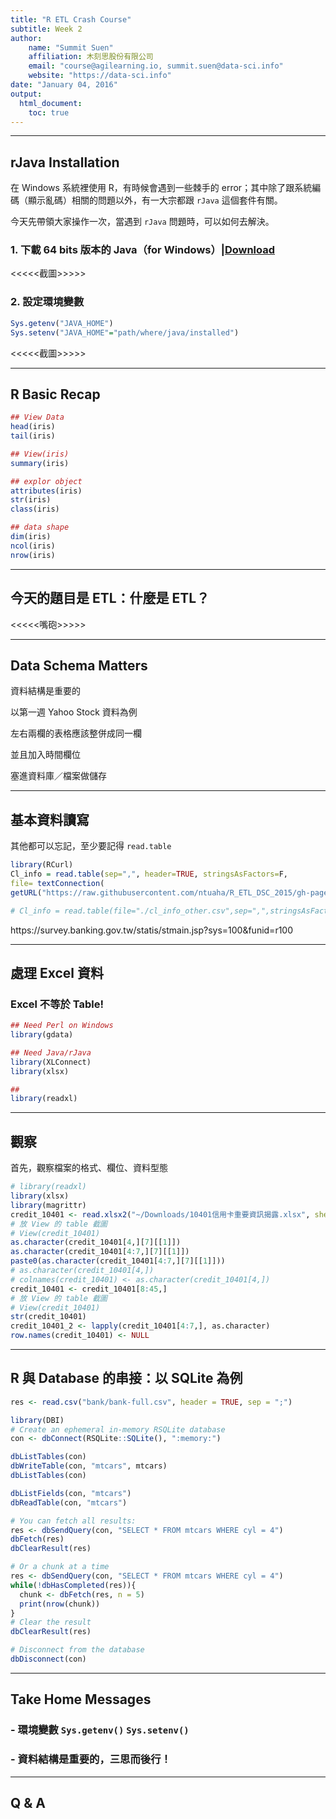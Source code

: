 ```yaml
---
title: "R ETL Crash Course"
subtitle: Week 2
author:
    name: "Summit Suen"
    affiliation: 木刻思股份有限公司
    email: "course@agilearning.io, summit.suen@data-sci.info"
    website: "https://data-sci.info"
date: "January 04, 2016"
output: 
  html_document:
    toc: true
---
```

---

## rJava Installation

在 Windows 系統裡使用 R，有時候會遇到一些棘手的 error；其中除了跟系統編碼（顯示亂碼）相關的問題以外，有一大宗都跟 `rJava` 這個套件有關。

今天先帶領大家操作一次，當遇到 `rJava` 問題時，可以如何去解決。

### 1. 下載 64 bits 版本的 Java（for Windows）|[Download](http://javadl.sun.com/webapps/download/AutoDL?BundleId=113219)

<<<<<截圖>>>>>

### 2. 設定環境變數

```r
Sys.getenv("JAVA_HOME")
Sys.setenv("JAVA_HOME"="path/where/java/installed")
```

<<<<<截圖>>>>>

---

## R Basic Recap

```r
## View Data
head(iris)
tail(iris)

## View(iris)
summary(iris)

## explor object
attributes(iris)
str(iris)
class(iris)

## data shape
dim(iris)
ncol(iris)
nrow(iris)
```

---

## 今天的題目是 ETL：什麼是 ETL？

<<<<<嘴砲>>>>>

---

## Data Schema Matters

資料結構是重要的

以第一週 Yahoo Stock 資料為例

左右兩欄的表格應該整併成同一欄

並且加入時間欄位

塞進資料庫／檔案做儲存

---

## 基本資料讀寫

其他都可以忘記，至少要記得 `read.table`

```r
library(RCurl)
Cl_info = read.table(sep=",", header=TRUE, stringsAsFactors=F,           
file= textConnection(
getURL("https://raw.githubusercontent.com/ntuaha/R_ETL_DSC_2015/gh-pages/cl_info_other.csv")))

# Cl_info = read.table(file="./cl_info_other.csv",sep=",",stringsAsFactors=F,header=T)
```

https://survey.banking.gov.tw/statis/stmain.jsp?sys=100&funid=r100

---

## 處理 Excel 資料

### Excel 不等於 Table!

```r
## Need Perl on Windows
library(gdata)

## Need Java/rJava
library(XLConnect)
library(xlsx)

##
library(readxl)
```

---

## 觀察

首先，觀察檔案的格式、欄位、資料型態

```r
# library(readxl)
library(xlsx)
library(magrittr)
credit_10401 <- read.xlsx2("~/Downloads/10401信用卡重要資訊揭露.xlsx", sheetIndex = 1)
# 放 View 的 table 截圖
# View(credit_10401)
as.character(credit_10401[4,][7][[1]])
as.character(credit_10401[4:7,][7][[1]])
paste0(as.character(credit_10401[4:7,][7][[1]]))
# as.character(credit_10401[4,])
# colnames(credit_10401) <- as.character(credit_10401[4,])
credit_10401 <- credit_10401[8:45,]
# 放 View 的 table 截圖
# View(credit_10401)
str(credit_10401)
credit_10401_2 <- lapply(credit_10401[4:7,], as.character)
row.names(credit_10401) <- NULL
```

---

## R 與 Database 的串接：以 SQLite 為例

```r
res <- read.csv("bank/bank-full.csv", header = TRUE, sep = ";")
```

```r
library(DBI)
# Create an ephemeral in-memory RSQLite database
con <- dbConnect(RSQLite::SQLite(), ":memory:")

dbListTables(con)
dbWriteTable(con, "mtcars", mtcars)
dbListTables(con)

dbListFields(con, "mtcars")
dbReadTable(con, "mtcars")

# You can fetch all results:
res <- dbSendQuery(con, "SELECT * FROM mtcars WHERE cyl = 4")
dbFetch(res)
dbClearResult(res)

# Or a chunk at a time
res <- dbSendQuery(con, "SELECT * FROM mtcars WHERE cyl = 4")
while(!dbHasCompleted(res)){
  chunk <- dbFetch(res, n = 5)
  print(nrow(chunk))
}
# Clear the result
dbClearResult(res)

# Disconnect from the database
dbDisconnect(con)
```

---

## Take Home Messages

### - 環境變數 `Sys.getenv()` `Sys.setenv()`

### - 資料結構是重要的，三思而後行！

---

## Q & A
